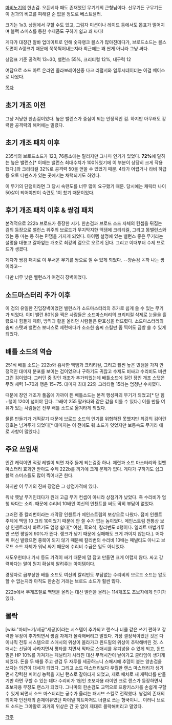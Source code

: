 [[마비노기]]의 한손검. 오픈베타 때도 존재했던 무기계의 큰형님이다. 신무기든 구무기든 이 검과의 비교를 피해갈 순 없을 정도로 베스트셀러.

크기는 1x3. 상점에서 구할 수도 있고, 그림자 미션이나 레이드 등에서도 몹표가 떨어지며 블랙 스미스를 통한 수제품도 구하기 쉽고 꽤 싸다!

게다가 대장간 알바 업데이트로 인해 숫자랭크 블스가 많아진데다가, 브로드소드는 블스 도면이 A랭크기 때문에 쭉쭉찍어내는지라 최근에는 꽤 싼게 아니라 그냥 싸다.

상점표 기준 공격력 13~30, 밸런스 55%, 크리티컬 12%, 내구력 12

여담으로 소드 아트 온라인 콜라보레이션중 다크 리펄서와 일루시데이터는 이걸 베이스로 나왔다.

[[목차]]

== 초기 개조 이전 ==

그냥 저냥한 한손검이었다. 높은 밸런스가 중심이 되는 안정적인 검. 하지만 아무래도 강력한 공격력의 해머에는 밀렸다.

== 초기 개조 패치 이후 ==

235식의 브로드소드가 123, 76롱소에는 밀리지만 그나마 인기가 있었다. '''72%'''에 달하는 높은 밸런스[* 이때는 밸런스 최대수치가 100%였기에 이 부분이 상당히 크게 작용했다.]와 크리티컬 32%로 공격력 50을 얻을 수 있었기 때문. 4타가 어렵거나 라비 하급 등 오토 디펜스가 있는 곳에서는 채택되기도 하였다.

이 무기의 단점이라면 그 당시 숙련도를 너무 많이 요구했기 때문.
당시에는 캐릭터 나이 50살이 되어야만이 숙련도 1이 찼기 때문이었다.

== 후기 개조 패치 이후 & 쌍검 패치 ==

본격적으로 222b 브로드가 등장한 시기. 한손검과 브로드 소드 자체의 컨셉을 뒤집는 검의 등장으로 밸런스 위주의 브로드가 무지막지한 맥댐에 크리티컬, 그리고 똥밸런스와 있는 둥 마는 둥 하는 민댐을 가지게 되었다. 아이템 설명에 있는 밸런스 좋은 무기라는 설명을 대놓고 갈아엎는 개조로 최강의 검으로 오르게 된다. 그리고 이때부터 수제 브로드가 생겼다.

게다가 쌍검 패치로 이 무서운 무기를 쌍으로 낄 수 있게 되었다. --양손검 ㅈ까 나는 쌍이라고--

다만 너무 낮은 밸런스가 여전히 장벽이었다.

== 소드마스터리 추가 이후 ==

이 검의 유일한 진입장벽이었던 밸런스가 소드마스터리의 추가로 쉽게 쓸 수 있는 무기가 되었다. 이미 밸런 80%을 찍은 사람들은 소드마스터리의 크리티컬 삭제로 눈물을 흘렸으나 힘들게 제련, 방직과 활을 올리던 사람들은 환호성을 터뜨렸다. 소드마스터리의 솜씨 스탯과 밸런스 보너스로 제련에다가 소소한 솜씨 스킬만 좀 찍어도 금방 쓸 수 있게 되었다.

== 배틀 소드의 역습 ==

251식 배틀 소드는 222b와 흡사한 맥댐과 크리티컬, 그리고 훨씬 높은 민댐을 가져 안정적인 대미지 분포를 보이는 검이었으나 구하기도 귀찮고 수제도 비싸고 수리비도 비싼 그런 검이었다. 그러던 중 장인 개조가 추가되었는데 배틀소드에 걸린 장인 개조 스탯은 무려 체력 1~70과 행운 15~75. 대미지 최대 22와 크리티컬 15라는 엄청난 수치였다.

때문에 장인 개조가 풀옵에 가까이 뜬 배틀소드는 본격 행성파괴 무기가 되었고[* 단 힘+행이 120이 넘어야 된다. 그래야 255 팔카타와 같은 값을 이룰 수 있다.] 이를 만들 여유가 있는 사람들은 전부 배틀 소드로 옮겨타게 되었다.

물론 만들기가 개떡같기 때문에 브로드 소드의 인기를 위협하진 못했지만 최강의 검이란 칭호는 넘겨주게 되었다[* 대미지는 이 전에도 워 소드가 잇었지만 보통속도 무기라 애로 사항이 많았다.]

== 주요 쓰임새 ==

인간 캐릭이면 적정 레벨이 되면 자주 들게 되는검중 하나. 제련과 소드 마스터리와 컴뱃 마스터리 효과만 받아도 수제 222b를 끼기에 크게 문제가 없다. 게다가 구하기도 쉽고 블랙 스미스들도 많이 찍어내곤 한다.

하지만 이 무기의 진짜 장점은 그 상점가격에 있다.

워낙 옛날 무기인데다가 원래 고급 무기 컨셉이 아니라 상점가가 낮았다. 즉 수리비가 엄청 싸다는 소리. 때문에 수리비 10배인 여신의 인챈트를 써도 딱히 부담이 없었다.

그러던 중 칼리번이라는 개막장 인챈트가 메인스트림의 보상으로 나왔다. 접미 인챈트 주제에 맥댐 10 크리 10이었기 때문에 안 쓸 수가 없는 놈이었다. 메인스트림 전통상 보상 인챈트라서 바르기도 엄청 쉽다[* 여신, 흑요석, 칼리번도 d랭이다. 엘리트 마법가루만 쓰면 평일에 90%가 뜬다. 랭크가 낮기 때문에 실패해도 크게 까이지 않는다.]. 어차피 여신 발랐으면 중복이 되지 않기 때문에 칼리번의 수리비 10배는 페널티도 아니고 브로드 소드 자체가 워낙 싸기 때문에 수리비 수급은 일도 아니었다.

새도우헌터나 가시 등도 가격이 싸기 때문에 맘 잡고 만들면 크게 어렵지 않다. 싸고 강력하다는 말이 뭔지 확실히 알려주는 아이템이다.

경쟁자로 급부상한 배틀 소드도 여신의 칼리번도 부담없는 수리비의 브로드 소드는 압도할 수 없는지라 아직도 한손검 거래는 브로드 소드가 훨씬 많다.

222b에서 무게조절로 맥댐을 올리는 대신 밸런을 올리는 114개조도 초보자에게 인기가 있다.

== 몰락 ==
[wiki:"마비노기/세공"세공]이라는 시스템이 추가되고 랜스나 너클 같은 쓰기 편하고 강력한 무장이 추가되면서 쌍검 자체가 몰락해버리고 말았다. 가장 결정적이었던 것은 다이나믹 전투 시스템으로 스매시의 위상이 올라가고 윈드밀의 위상이 추락해버린 것. 스매시는 선딜이 사라지면서 평타를 치면서 막타로 스매시를 우겨넣을 수 있게 되고, 윈드밀은 HP 10%를 가져가는 페널티가 사라진 대신 무적시간이 날아가고 쿨타임이 생기게 되었다. 돈을 두 배를 주고 쌍검 두 자루를 세공하느니 스매시에 추뎀이 붙는 양손검을 쓰자는 의견이 대세가 되었다. 그리고 소드 마스터리보다 우월한 랜스 마스터리가 생기면서 강력한 피어싱 능력을 지닌 랜스로 갈아타게 되었고, 제로 패치로 새 캐릭터를 만들기만 하면 구할 수 있는 데다 수리비가 1원인 초보자용 라이언 크로 랜스가 등장하면서 초보자용 무장도 랜스가 되었다. 그나마의 한손검도 교역으로 프랑키스카를 손쉽게 구할 수 있게 되면서 소드 마스터리는 궁수가 올리는 패시브 스킬로 전락했다. 쌍검의 존재의의이자 인전캐의 존재이유였던 파이널 히트마저도 너클로 쓰는 형국이니... 이러니 브로드 소드는 그야말로 과거의 위상은 간 곳 없이 제대로 몰락해버리고 말았다. 

[[각주]]
